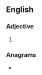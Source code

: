 ==English==

===Adjective===
{{head|en|comparative adjective}}

# {{en-comparative of|subtle}}

===Anagrams===
* {{anagrams|en|a=belrstu|Struble|bluster|brustle|bustler|butlers|turbels}}